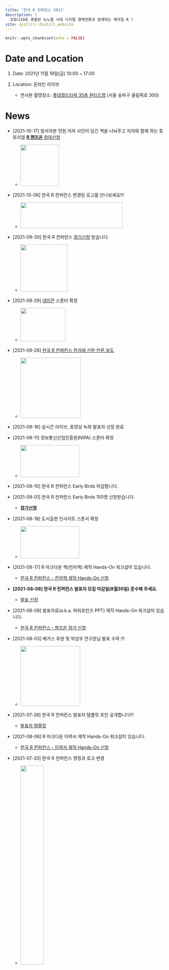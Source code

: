 ```yaml
---
title: "한국 R 컨퍼런스 2021"
description: |
  코로나19로 촉발된 뉴노멀 시대 디지털 경제전환과 함께하는 애자일 R !  
site: distill::distill_website
---
```


```r
knitr::opts_chunk$set(echo = FALSE)

```

# Date and Location

1.  Date: 2021년 11월 19일(금) 10:00 \~ 17:00

2.  Location: 온라인 라이브

    -   연사분 촬영장소: [롯데월드타워 35층 원티드랩](https://www.lwt.co.kr/en/main/main.do) (서울 송파구 올림픽로 300)

# News

-   [2021-10-17] 참석자분 전원 저자 사인이 담긴 책을 나눠주고 저자와 함께 하는 튜토리얼 [**R 핸즈온** 참여신청](https://festa.io/events/1863)

    -   ![](fig/r-handson.jpg){width="121" height="130"}

-   [2021-10-06] 한국 R 컨퍼런스 변경된 로고를 만나보세요!!!

    -   ![](fig/koRea_logo.png){width="322" height="81"}

-   [2021-09-30] 한국 R 컨퍼런스 [참가신청](registration.html) 받습니다.

    -   [![](fig/btn.png){width="148"}](https://www.wanted.co.kr/events/r_conference)

-   [2021-09-29] [데이콘](https://dacon.io/) 스폰터 확정

    -   ![](fig/dacon-logo.png){width="141" height="105"}

-   [2021-09-28] [한국 R 컨퍼런스 한겨레 신문 언론 보도](https://www.hani.co.kr/arti/science/science_general/1012214.html)

    -   ![](fig/hani-rconf.jpg){width="189"}

-   [2021-09-16] 실시간 라이브, 동영상 녹화 발표자 선정 완료

-   [2021-09-11] 정보통신산업진흥원(NIPA) 스폰터 확정

    -   ![](fig/nipa_logo.jpg){width="185" height="101"}

-   [2021-09-10] 한국 R 컨퍼런스 Early Birds 마감합니다.

-   [2021-09-01] 한국 R 컨퍼런스 Early Birds 150명 신청받습니다.

    -   [**참가신청**](https://www.wanted.co.kr/events/r_conference)

-   [2021-08-18] 도서출판 인사이트 스폰서 확정

    -   ![](fig/insight_logo.jpg){width="185" height="101"}

-   [2021-08-17] R 마크다운 책(전자책) 제작 Hands-On 워크샵이 있습니다.

    -   [한국 R 컨퍼런스 - 전자책 제작 Hands-On 신청](https://festa.io/events/1726)

-   **[2021-08-08] 한국 R 컨퍼런스 발표자 모집 마감일(8월30일) 준수해 주세요.**

    -   [발표 신청](https://victorlee5.typeform.com/to/EJK7aEva)

-   [2021-08-08] 발표자료(a.k.a. 파워포인즈 PPT) 제작 Hands-On 워크샵이 있습니다.

    -   [한국 R 컨퍼런스 - 핸즈온 참가 신청](https://festa.io/events/1726)

-   [2021-08-03] 베가스 후원 및 박성우 연구원님 발표 수락 !!!

    -   ![](fig/begas_logo.png){width="188"}

-   [2021-07-26] 한국 R 컨퍼런스 발표자 템플릿 초안 공개합니다!!!

    -   [발표자 템플릿](https://github.com/tidyverse-korea/templates)

-   [2021-08-06] R 마크다운 이력서 제작 Hands-On 워크샵이 있습니다.

    -   [한국 R 컨퍼런스 - 이력서 제작 Hands-On 신청](https://festa.io/events/1707)

-   [2021-07-20] 한국 R 컨퍼런스 명칭과 로고 변경

    -   ![](fig/koRea_logo.png){width="40%"}

-   [2021-07-16] R Consortium 후원 확정

    -   [![](fig/R_Consortium-logo-horizontal-color.png){width="36%"}](https://www.r-consortium.org/)

-   [2021-07-15] useR! 2021 Korea 컨퍼런스 발표자 모집 시작합니다.

    -   [발표 신청](https://victorlee5.typeform.com/to/EJK7aEva)

-   [2021-07-23] R 마크다운 명함 제작 Hands-On 워크샵이 있습니다.

    -   [useR! 2021 Korea - 명함제작 신청](https://festa.io/events/1679)

-   [2021-07-10] "R 사용자회" 행동 규범(Code of Conduct) 함께 작성했습니다.

-   [2021-07-09] R 컨퍼런스 포스터 제작 Hands-On 워크샵이 있습니다.

    -   [useR! 2021 Korea - R 컨퍼런스 포스터 제작 Hands-On 신청](https://festa.io/events/1666)

-   [2021-07-07] 데이터야놀자 커뮤니티가 함께 합니다.

    -   ![](fig/datayanolja_logo.png){width="282"}

-   [2021-07-04] 유충현 Keynote 발표 수락 !!!

    -   ![](fig/choonghyun_ryu.png){width="98" height="92"}

-   [2021-07-02] `useR 2021 Korea` 웹사이트 Hands-on 코딩 !!!

    -   [festa 이벤트](https://festa.io/events/1653)

-   [2021-07-01] `Julia Silge` Keynote 발표 수락 !!!

    -   ![](fig/julia_silge.jpg){width="98" height="92"}

-   [2021-06-30] `useR 2021 Korea` 컨퍼런스 포스터 초안 준비

    -   [`poster` 브랜치](https://github.com/tidyverse-korea/rconf/tree/poster)

-   [2021-06-22] 제이펍 스폰서

    -   ![](fig/jpub-logo.jpeg){width="159" height="85"}

-   [2021-06-20] `useR 2021 Korea` 로고 제작:

    -   ![](fig/useR_Korea.png){width="119" height="117"}

-   [2021-06-19] `useR 2021 Korea` 장소 섭외 중 (Open UP 등)

-   [2021-06-15] R 컨퍼런스 명칭 확정: `useR 2021 Korea`

-   [2021-06-10] R 컨퍼런스 일시 확정: 11월 19일
